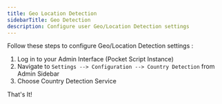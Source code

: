 ```yaml
---
title: Geo Location Detection
sidebarTitle: Geo Detection
description: Configure user Geo/Location Detection settings
---
```


Follow these steps to configure Geo/Location Detection settings :

  1. Log in to your Admin Interface (Pocket Script Instance)
  2. Navigate to `Settings --> Configuration --> Country Detection` from Admin Sidebar
  3. Choose Country Detection Service

That's It!
